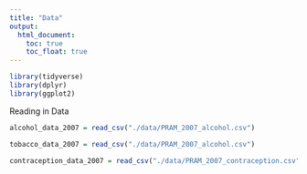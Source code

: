 ```yaml
---
title: "Data"
output: 
  html_document:
    toc: true
    toc_float: true
---
```



```r
library(tidyverse)
library(dplyr)
library(ggplot2)
```

Reading in Data 

```r
alcohol_data_2007 = read_csv("./data/PRAM_2007_alcohol.csv")

tobacco_data_2007 = read_csv("./data/PRAM_2007_alcohol.csv")

contraception_data_2007 = read_csv("./data/PRAM_2007_contraception.csv")
```
